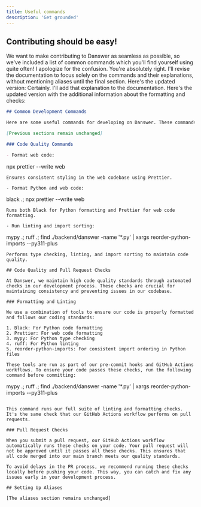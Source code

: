 ```yaml
---
title: Useful commands
description: 'Get grounded'
---
```


## Contributing should be easy!

We want to make contributing to Danswer as seamless as possible, so we've included a list of common commands which you'll find yourself using quite often!
I apologize for the confusion. You're absolutely right. I'll revise the documentation to focus solely on the commands and their explanations, without mentioning aliases until the final section. Here's the updated version:
Certainly. I'll add that explanation to the documentation. Here's the updated version with the additional information about the formatting and checks:

```markdown
## Common Development Commands

Here are some useful commands for developing on Danswer. These commands help streamline various tasks in your development workflow.

[Previous sections remain unchanged]

### Code Quality Commands

- Format web code:
  ```
  npx prettier --write web
  ```
  Ensures consistent styling in the web codebase using Prettier.

- Format Python and web code:
  ```
  black .; npx prettier --write web
  ```
  Runs both Black for Python formatting and Prettier for web code formatting.

- Run linting and import sorting:
  ```
  mypy .; ruff .; find ./backend/danswer -name '*.py' | xargs reorder-python-imports --py311-plus
  ```
  Performs type checking, linting, and import sorting to maintain code quality.

## Code Quality and Pull Request Checks

At Danswer, we maintain high code quality standards through automated checks in our development process. These checks are crucial for maintaining consistency and preventing issues in our codebase.

### Formatting and Linting

We use a combination of tools to ensure our code is properly formatted and follows our coding standards:

1. Black: For Python code formatting
2. Prettier: For web code formatting
3. mypy: For Python type checking
4. ruff: For Python linting
5. reorder-python-imports: For consistent import ordering in Python files

These tools are run as part of our pre-commit hooks and GitHub Actions workflows. To ensure your code passes these checks, run the following command before committing:

```
mypy .; ruff .; find ./backend/danswer -name '*.py' | xargs reorder-python-imports --py311-plus
```

This command runs our full suite of linting and formatting checks. It's the same check that our GitHub Actions workflow performs on pull requests.

### Pull Request Checks

When you submit a pull request, our GitHub Actions workflow automatically runs these checks on your code. Your pull request will not be approved until it passes all these checks. This ensures that all code merged into our main branch meets our quality standards.

To avoid delays in the PR process, we recommend running these checks locally before pushing your code. This way, you can catch and fix any issues early in your development process.

## Setting Up Aliases

[The aliases section remains unchanged]

